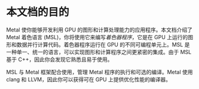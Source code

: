 # 本文档的目的

<ToBePolishedAfterTranslation />

<OrigninalPDF title="1.1 Purpose of This Document" />

Metal 使你能够开发利用 GPU 的图形和计算处理能力的应用程序。本文档介绍了 Metal 着色语言 (MSL)，你将使用它来编写*着色器程序*，它是在 GPU 上运行的图形和数据并行计算代码。着色器程序运行在 GPU 的不同可编程单元上。MSL 是一种单一、统一的语言，可以实现图形和计算程序之间更紧密的集成。由于 MSL 基于 C++，因此你会发现它熟悉且易于使用。

MSL 与 Metal 框架配合使用，管理 Metal 程序的执行和可选的编译。Metal 使用 clang 和 LLVM，因此你可以获得可在 GPU 上提供优化性能的编译器。
